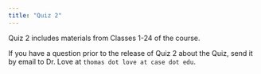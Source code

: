 ```yaml
---
title: "Quiz 2"
---
```


Quiz 2 includes materials from Classes 1-24 of the course.

If you have a question prior to the release of Quiz 2 about the Quiz, send it by email to Dr. Love at `thomas dot love at case dot edu`.
